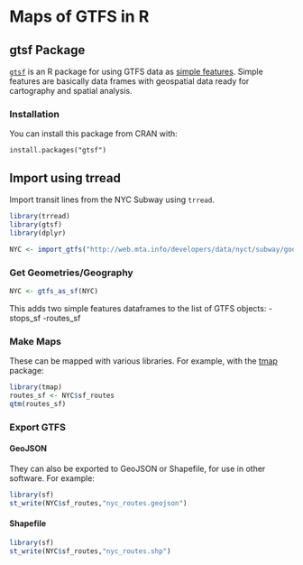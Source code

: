# Maps of GTFS in R

## gtsf Package

[`gtsf`](https://github.com/r-transit/gtsf) is an R package for using GTFS data as [simple features](https://en.wikipedia.org/wiki/Simple_Features). Simple features are basically data frames with geospatial data ready for cartography and spatial analysis. 

### Installation

You can install this package from CRAN with:

`install.packages("gtsf")`

## Import using trread

Import transit lines from the NYC Subway using `trread`.

```r
library(trread)
library(gtsf)
library(dplyr)

NYC <- import_gtfs("http://web.mta.info/developers/data/nyct/subway/google_transit.zip")
```

### Get Geometries/Geography

```r
NYC <- gtfs_as_sf(NYC)
```

This adds two simple features dataframes to the list of GTFS objects:
-stops_sf 
-routes_sf

### Make Maps

These can be mapped with various libraries. For example, with the [tmap](https://cran.r-project.org/web/packages/tmap/vignettes/tmap-nutshell.html) package:

```r
library(tmap)
routes_sf <- NYC$sf_routes
qtm(routes_sf)
```

### Export GTFS

#### GeoJSON 

They can also be exported to GeoJSON or Shapefile, for use in other software. For example:

```r
library(sf)
st_write(NYC$sf_routes,"nyc_routes.geojson")
```

#### Shapefile

```r
library(sf)
st_write(NYC$sf_routes,"nyc_routes.shp")
```
